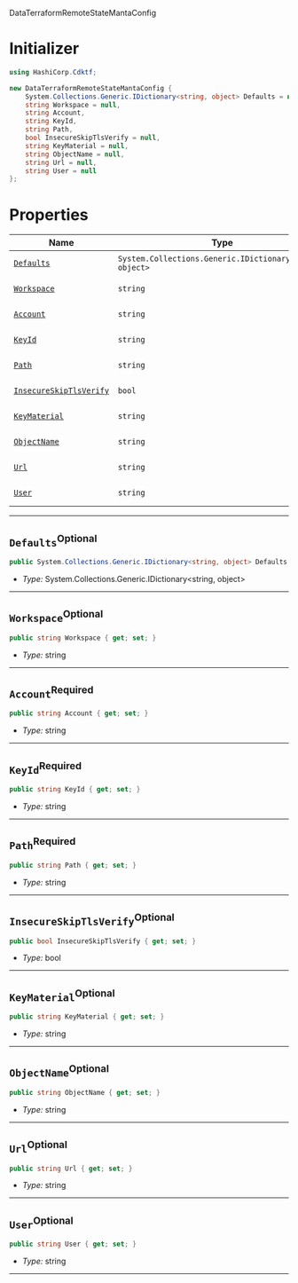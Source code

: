  DataTerraformRemoteStateMantaConfig <a name="DataTerraformRemoteStateMantaConfig" id="cdktf.DataTerraformRemoteStateMantaConfig"></a>

# Initializer <a name="Initializer" id="cdktf.DataTerraformRemoteStateMantaConfig.Initializer"></a>

```csharp
using HashiCorp.Cdktf;

new DataTerraformRemoteStateMantaConfig {
    System.Collections.Generic.IDictionary<string, object> Defaults = null,
    string Workspace = null,
    string Account,
    string KeyId,
    string Path,
    bool InsecureSkipTlsVerify = null,
    string KeyMaterial = null,
    string ObjectName = null,
    string Url = null,
    string User = null
};
```

# Properties <a name="Properties" id="Properties"></a>

| **Name** | **Type** | **Description** |
| --- | --- | --- |
| <code><a href="#cdktf.DataTerraformRemoteStateMantaConfig.property.defaults">Defaults</a></code> | <code>System.Collections.Generic.IDictionary<string, object></code> | *No description.* |
| <code><a href="#cdktf.DataTerraformRemoteStateMantaConfig.property.workspace">Workspace</a></code> | <code>string</code> | *No description.* |
| <code><a href="#cdktf.DataTerraformRemoteStateMantaConfig.property.account">Account</a></code> | <code>string</code> | *No description.* |
| <code><a href="#cdktf.DataTerraformRemoteStateMantaConfig.property.keyId">KeyId</a></code> | <code>string</code> | *No description.* |
| <code><a href="#cdktf.DataTerraformRemoteStateMantaConfig.property.path">Path</a></code> | <code>string</code> | *No description.* |
| <code><a href="#cdktf.DataTerraformRemoteStateMantaConfig.property.insecureSkipTlsVerify">InsecureSkipTlsVerify</a></code> | <code>bool</code> | *No description.* |
| <code><a href="#cdktf.DataTerraformRemoteStateMantaConfig.property.keyMaterial">KeyMaterial</a></code> | <code>string</code> | *No description.* |
| <code><a href="#cdktf.DataTerraformRemoteStateMantaConfig.property.objectName">ObjectName</a></code> | <code>string</code> | *No description.* |
| <code><a href="#cdktf.DataTerraformRemoteStateMantaConfig.property.url">Url</a></code> | <code>string</code> | *No description.* |
| <code><a href="#cdktf.DataTerraformRemoteStateMantaConfig.property.user">User</a></code> | <code>string</code> | *No description.* |

---

## `Defaults`<sup>Optional</sup> <a name="Defaults" id="cdktf.DataTerraformRemoteStateMantaConfig.property.defaults"></a>

```csharp
public System.Collections.Generic.IDictionary<string, object> Defaults { get; set; }
```

- *Type:* System.Collections.Generic.IDictionary<string, object>

---

## `Workspace`<sup>Optional</sup> <a name="Workspace" id="cdktf.DataTerraformRemoteStateMantaConfig.property.workspace"></a>

```csharp
public string Workspace { get; set; }
```

- *Type:* string

---

## `Account`<sup>Required</sup> <a name="Account" id="cdktf.DataTerraformRemoteStateMantaConfig.property.account"></a>

```csharp
public string Account { get; set; }
```

- *Type:* string

---

## `KeyId`<sup>Required</sup> <a name="KeyId" id="cdktf.DataTerraformRemoteStateMantaConfig.property.keyId"></a>

```csharp
public string KeyId { get; set; }
```

- *Type:* string

---

## `Path`<sup>Required</sup> <a name="Path" id="cdktf.DataTerraformRemoteStateMantaConfig.property.path"></a>

```csharp
public string Path { get; set; }
```

- *Type:* string

---

## `InsecureSkipTlsVerify`<sup>Optional</sup> <a name="InsecureSkipTlsVerify" id="cdktf.DataTerraformRemoteStateMantaConfig.property.insecureSkipTlsVerify"></a>

```csharp
public bool InsecureSkipTlsVerify { get; set; }
```

- *Type:* bool

---

## `KeyMaterial`<sup>Optional</sup> <a name="KeyMaterial" id="cdktf.DataTerraformRemoteStateMantaConfig.property.keyMaterial"></a>

```csharp
public string KeyMaterial { get; set; }
```

- *Type:* string

---

## `ObjectName`<sup>Optional</sup> <a name="ObjectName" id="cdktf.DataTerraformRemoteStateMantaConfig.property.objectName"></a>

```csharp
public string ObjectName { get; set; }
```

- *Type:* string

---

## `Url`<sup>Optional</sup> <a name="Url" id="cdktf.DataTerraformRemoteStateMantaConfig.property.url"></a>

```csharp
public string Url { get; set; }
```

- *Type:* string

---

## `User`<sup>Optional</sup> <a name="User" id="cdktf.DataTerraformRemoteStateMantaConfig.property.user"></a>

```csharp
public string User { get; set; }
```

- *Type:* string

---
